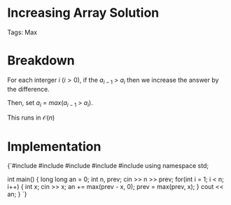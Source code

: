 


<Sidebar moduleName={moduleName} /> 

# Increasing Array Solution

Tags: Max

# Breakdown

For each interger $i$ ($i > 0$), if the $a$<sub>$i - 1$</sub> $>$ $a$<sub>$i$</sub> then we increase the answer by 
the difference. 

Then, set $a$<sub>$i$</sub> = $max(a$<sub>$i - 1$</sub> $>$ $a$<sub>$i$</sub>$)$. 

This runs in $\mathcal{O}(n)$

# Implementation

<div style={{ transform: 'translateX(150px)' }}>
  <SyntaxHighlighter language="cpp" style={okaidia}>
{`#include <cmath>
#include <cstdio>
#include <vector>
#include <iostream> 
#include <algorithm>
using namespace std;



int main() {
    long long an = 0; 
    int n, prev;
    cin >> n >> prev; 
    for(int i = 1; i < n; i++) {
        int x; cin >> x; 
        an += max(prev - x, 0); 
        prev = max(prev, x); 
    }
    cout << an; 
}
`}
  </SyntaxHighlighter>
</div>
